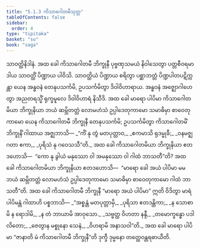 ```yaml
---
title: "5.1.3 ကိသာဂေါတမီသုတ္တ"
tableOfContents: false
sidebar:
  order: 4
type: "tipitaka"
basket: "su"
book: "saga"
---
```



<DynamicBreadcrumb />

<Division number="164" book="saga">

<Paragraph number="951" book="saga">
သာဝတ္ထိနိဒါနံ. အထ ခေါ ကိသာဂေါတမီ ဘိက္ခုနီ ပုဗ္ဗဏှသမယံ နိဝါသေတွာ ပတ္တစီဝရမာဒါယ သာဝတ္ထိံ ပိဏ္ဍာယ ပါဝိသိ. သာဝတ္ထိယံ ပိဏ္ဍာယ စရိတွာ ပစ္ဆာဘတ္တံ ပိဏ္ဍပါတပဋိက္ကန္တာ ယေန အန္ဓဝနံ တေနုပသင်္ကမိ, ဥပသင်္ကမိတွာ ဒိဝါဝိဟာရာယ. အန္ဓဝနံ အဇ္ဈောဂါဟေတွာ အညတရသ္မိံ ရုက္ခမူလေ ဒိဝါဝိဟာရံ နိသီဒိ. အထ ခေါ မာရော ပါပိမာ ကိသာဂေါတမိယာ ဘိက္ခုနိယာ ဘယံ ဆမ္ဘိတတ္တံ လောမဟံသံ ဥပ္ပါဒေတုကာမော သမာဓိမှာ စာဝေတုကာမော ယေန ကိသာဂေါတမီ ဘိက္ခုနီ တေနုပသင်္ကမိ; ဥပသင်္ကမိတွာ ကိသာဂေါတမိံ ဘိက္ခုနိံ ဂါထာယ အဇ္ဈဘာသိ—
</Paragraph>

<Paragraph number="952" type="verses" book="saga">
_“ကိံ နု တွံ မတပုတ္တာဝ,_  
_ဧကမာသိ ရုဒမ္မုခီ;_  
_ဝနမဇ္ဈဂတာ ဧကာ,_  
_ပုရိသံ နု ဂဝေသသီ”တိ._  

</Paragraph>

<Paragraph number="953" book="saga">
အထ ခေါ ကိသာဂေါတမိယာ ဘိက္ခုနိယာ ဧတဒဟောသိ—  “ကော နု ခွါယံ မနုဿော ဝါ အမနုဿော ဝါ ဂါထံ ဘာသတီ”တိ? အထ ခေါ ကိသာဂေါတမိယာ ဘိက္ခုနိယာ ဧတဒဟောသိ—  “မာရော ခေါ အယံ ပါပိမာ မမ ဘယံ ဆမ္ဘိတတ္တံ လောမဟံသံ ဥပ္ပါဒေတုကာမော သမာဓိမှာ စာဝေတုကာမော ဂါထံ ဘာသတီ”တိ.
</Paragraph>

<Paragraph number="954" book="saga">
အထ ခေါ ကိသာဂေါတမီ ဘိက္ခုနီ “မာရော အယံ ပါပိမာ” ဣတိ ဝိဒိတွာ မာရံ ပါပိမန္တံ ဂါထာဟိ ပစ္စဘာသိ—
</Paragraph>

<Paragraph number="955" type="verses" book="saga">
_“အစ္စန္တံ မတပုတ္တာမှိ,_  
_ပုရိသာ ဧတဒန္တိကာ;_  
_န သောစာမိ န ရောဒါမိ,_  
_န တံ ဘာယာမိ အာဝုသော._  

</Paragraph>

<Paragraph number="956" type="verses" book="saga">
_သဗ္ဗတ္ထ ဝိဟတာ နန္ဒီ,_  
_တမောက္ခန္ဓော ပဒါလိတော;_  
_ဇေတွာန မစ္စုနော သေနံ,_  
_ဝိဟရာမိ အနာသဝါ”တိ._  

</Paragraph>

<Paragraph number="957" book="saga">
အထ ခေါ မာရော ပါပိမာ “ဇာနာတိ မံ ကိသာဂေါတမီ ဘိက္ခုနီ”တိ ဒုက္ခီ ဒုမ္မနော တတ္ထေဝန္တရဓာယီတိ.
</Paragraph>
</Division>